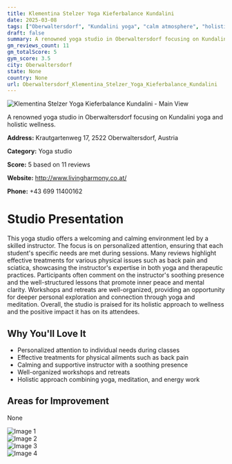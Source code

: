 ```yaml
---
title: Klementina Stelzer Yoga Kieferbalance Kundalini
date: 2025-03-08
tags: ["Oberwaltersdorf", "Kundalini yoga", "calm atmosphere", "holistic wellness", "Oberwaltersdorf"]  
draft: false
summary: A renowned yoga studio in Oberwaltersdorf focusing on Kundalini yoga and holistic wellness.
gm_reviews_count: 11
gm_totalScore: 5
gym_score: 3.5
city: Oberwaltersdorf
state: None
country: None
url: Oberwaltersdorf_Klementina_Stelzer_Yoga_Kieferbalance_Kundalini
---
```


<div className="aspect-[16/9] relative my-8">
  <img 
    src="https://lh5.googleusercontent.com/p/AF1QipMnJuujCLxKeS55hF1XFbjTpOmFQf9TxFl6Li7X=w1920-h1080-k-no"
    alt="Klementina Stelzer Yoga Kieferbalance Kundalini - Main View"
    className="object-cover absolute inset-0 w-full h-full rounded-lg"
  />
</div>

A renowned yoga studio in Oberwaltersdorf focusing on Kundalini yoga and holistic wellness.

**Address:** Krautgartenweg 17, 2522 Oberwaltersdorf, Austria

**Category:** Yoga studio

**Score:** 5 based on 11 reviews

**Website:** http://www.livingharmony.co.at/

**Phone:** +43 699 11400162

# Studio Presentation

This yoga studio offers a welcoming and calming environment led by a skilled instructor. The focus is on personalized attention, ensuring that each student's specific needs are met during sessions. Many reviews highlight effective treatments for various physical issues such as back pain and sciatica, showcasing the instructor's expertise in both yoga and therapeutic practices. Participants often comment on the instructor's soothing presence and the well-structured lessons that promote inner peace and mental clarity. Workshops and retreats are well-organized, providing an opportunity for deeper personal exploration and connection through yoga and meditation. Overall, the studio is praised for its holistic approach to wellness and the positive impact it has on its attendees.



## Why You'll Love It

- Personalized attention to individual needs during classes
- Effective treatments for physical ailments such as back pain
- Calming and supportive instructor with a soothing presence
- Well-organized workshops and retreats
- Holistic approach combining yoga, meditation, and energy work

## Areas for Improvement

None

<div className="grid grid-cols-1 xl:grid-cols-2 gap-4 my-8">
<div className="aspect-[4/3] relative"><img src="https://lh5.googleusercontent.com/p/AF1QipP-ohK4UhTVthG-5KQgxA8p3NdHtMqWKUMA_tQZ=w1920-h1080-k-no" alt="Image 1" className="object-cover absolute inset-0 w-full h-full rounded-lg" /></div>
<div className="aspect-[4/3] relative"><img src="https://lh5.googleusercontent.com/p/AF1QipOUJvBSOcHTsfj4qlcApOFt8QgZ6Xsi8cinzZmP=w1920-h1080-k-no" alt="Image 2" className="object-cover absolute inset-0 w-full h-full rounded-lg" /></div>
<div className="aspect-[4/3] relative"><img src="https://lh3.googleusercontent.com/p/AF1QipOMhbI4nAZ5wmsSfDilICZniMK6o7y-YmAr24sy=w1920-h1080-k-no" alt="Image 3" className="object-cover absolute inset-0 w-full h-full rounded-lg" /></div>
<div className="aspect-[4/3] relative"><img src="https://lh5.googleusercontent.com/p/AF1QipNsDgQKYqaqME6wz2u_72CnyixOG9l--P2YY3C5=w1920-h1080-k-no" alt="Image 4" className="object-cover absolute inset-0 w-full h-full rounded-lg" /></div>
</div>
